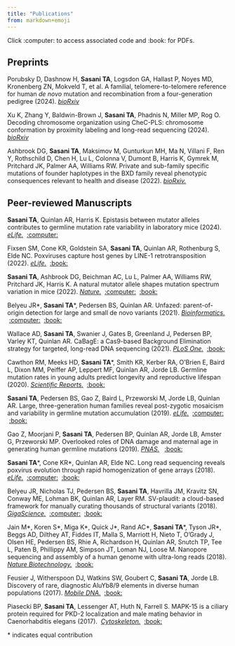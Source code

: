 ```yaml
---
title: "Publications"
from: markdown+emoji
---
```


Click :computer: to access associated code and :book: for PDFs.

## Preprints

Porubsky D, Dashnow H, **Sasani TA**, Logsdon GA, Hallast P, Noyes MD, Kronenberg ZN, Mokveld T, et al. A familial, telomere-to-telomere reference for human *de novo* mutation and
recombination from a four-generation pedigree (2024). [*bioRxiv*](https://www.biorxiv.org/content/10.1101/2024.08.05.606142v1)

Xu K, Zhang Y, Baldwin-Brown J, **Sasani TA**, Phadnis N, Miller MP, Rog O. Decoding chromosome organization using CheC-PLS: chromosome conformation by proximity labeling and long-read sequencing (2024). [*bioRxiv*](https://doi.org/10.1101/2024.05.31.596864)

Ashbrook DG, **Sasani TA**, Maksimov M, Gunturkun MH, Ma N, Villani F, Ren Y, Rothschild D, Chen H, Lu L, Colonna V, Dumont B, Harris K, Gymrek M, Pritchard JK, Palmer AA, Williams RW. Private and sub-family specific mutations of founder haplotypes in the BXD family reveal phenotypic consequences relevant to health and disease (2022). [*bioRxiv.*](https://www.biorxiv.org/content/10.1101/2022.04.21.489063v1.abstract)

## Peer-reviewed Manuscripts

**Sasani TA**, Quinlan AR, Harris K. Epistasis between mutator alleles contributes to germline mutation rate variability in laboratory mice (2024). [*eLife.*](https://doi.org/10.7554/eLife.89096.3) \ [:computer:](https://github.com/quinlan-lab/proj-mutator-mapping)

Fixsen SM, Cone KR, Goldstein SA, **Sasani TA**, Quinlan AR, Rothenburg S, Elde NC. Poxviruses capture host genes by LINE-1 retrotransposition (2022). [*eLife.*](https://elifesciences.org/articles/63332) \ [:book:](pdfs/fixsen_elife_2022.pdf)

**Sasani TA**, Ashbrook DG, Beichman AC, Lu L, Palmer AA, Williams RW, Pritchard JK, Harris K. A natural mutator allele shapes mutation spectrum variation in mice (2022). [*Nature.*](https://www.nature.com/articles/s41586-022-04701-5) \ [:computer:](https://github.com/tomsasani/bxd_mutator_manuscript) \ [:book:](pdfs/sasani_nature_2022.pdf)

Belyeu JR*, **Sasani TA**\*, Pedersen BS, Quinlan AR. Unfazed: parent-of-origin detection for large and small de novo variants (2021). [*Bioinformatics.*](https://doi.org/10.1093/bioinformatics/btab454) \ [:computer:](https://github.com/jbelyeu/unfazed) \ [:book:](pdfs/belyeu_bioinfo_2021.pdf)

Wallace AD, **Sasani TA**, Swanier J, Gates B, Greenland J, Pedersen BP, Varley KT, Quinlan AR. CaBagE: a Cas9-based Background Elimination strategy for targeted, long-read DNA sequencing (2021). [*PLoS One.*](https://doi.org/10.1371/journal.pone.0241253) \ [:book:](pdfs/wallace_plos_2021.pdf)

Cawthon RM, Meeks HD, **Sasani TA***, Smith KR, Kerber RA, O'Brien E, Baird L, Dixon MM, Peiffer AP, Leppert MF, Quinlan AR, Jorde LB. Germline mutation rates in young adults predict longevity and reproductive lifespan (2020). [*Scientific Reports.*](https://www.nature.com/articles/s41598-020-66867-0) \ [:book:](pdfs/cawthon_scirep_2020.pdf)

**Sasani TA**, Pedersen BS, Gao Z, Baird L, Przeworski M, Jorde LB, Quinlan AR. Large, three-generation human families reveal post-zygotic mosaicism and variability in germline mutation accumulation (2019). [*eLife.*](https://elifesciences.org/articles/46922) \ [:computer:](https://github.com/quinlan-lab/ceph-dnm-manuscript) \ [:book:](pdfs/sasani_elife_2019.pdf)

Gao Z, Moorjani P, **Sasani TA**, Pedersen BP, Quinlan AR, Jorde LB, Amster G, Przeworski MP. Overlooked roles of DNA damage and maternal age in generating human germline mutations (2019). [*PNAS.*](https://www.pnas.org/content/116/19/9491.short) \  [:book:](pdfs/gao_pnas_2019.pdf)

**Sasani TA**\*, Cone KR\*, Quinlan AR, Elde NC. Long read sequencing reveals poxvirus evolution through rapid homogenization of gene arrays (2018). [*eLife.*](https://elifesciences.org/articles/35453) \ [:computer:](https://github.com/tomsasani/vacv-ont-manuscript) \ [:book:](pdfs/sasani_elife_2018.pdf)

Belyeu JR, Nicholas TJ, Pedersen BS, **Sasani TA**, Havrilla JM, Kravitz SN, Conway ME, Lohman BK, Quinlan AR, Layer RM. SV-plaudit: a cloud-based framework for manually curating thousands of structural variants (2018). [*GigaScience.*](https://academic.oup.com/gigascience/article/7/7/giy064/5026174) \ [:computer:](https://github.com/jbelyeu/SV-plaudit) \ [:book:](pdfs/belyeu_giga_2018.pdf)

Jain M\*, Koren S\*, Miga K\*, Quick J\*, Rand AC\*, **Sasani TA**\*, Tyson JR*, Beggs AD, Dilthey AT, Fiddes IT, Malla S, Marriott H, Nieto T, O’Grady J, Olsen HE, Pedersen BS, Rhie A, Richardson H, Quinlan AR, Snutch TP, Tee L, Paten B, Phillippy AM, Simpson JT, Loman NJ, Loose M. Nanopore sequencing and assembly of a human genome with ultra-long reads (2018). [*Nature Biotechnology.*](https://www.nature.com/articles/nbt.4060) \ [:book:](pdfs/jain_natbio_2018.pdf)

Feusier J, Witherspoon DJ, Watkins SW, Goubert C, **Sasani TA**, Jorde LB. Discovery of rare, diagnostic AluYb8/9 elements in diverse human populations (2017). [*Mobile DNA.*](https://mobilednajournal.biomedcentral.com/articles/10.1186/s13100-017-0093-0) \ [:book:](pdfs/feusier_mobdna_2017.pdf)

Piasecki BP, **Sasani TA**, Lessenger AT, Huth N, Farrell S. MAPK-15 is a ciliary protein required for PKD-2 localization and male mating behavior in Caenorhabditis elegans (2017). \ [*Cytoskeleton.*](https://doi.org/10.1002/cm.21387) \ [:book:](pdfs/piasecki_cytoskeleton_2017.pdf)

\* indicates equal contribution
